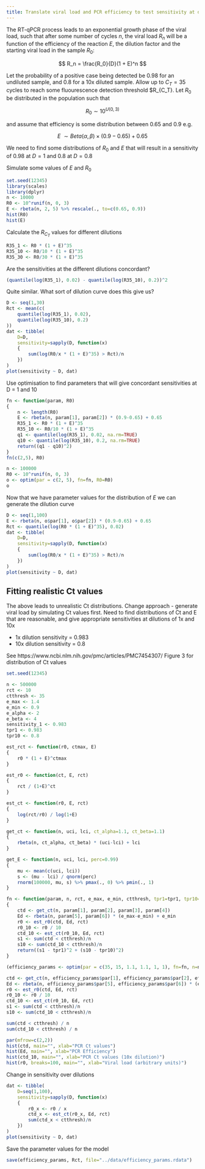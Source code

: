 ```yaml
---
title: Translate viral load and PCR efficiency to test sensitivity at different dilutions
---
```


The RT-qPCR process leads to an exponential growth phase of the viral load, such that after some number of cycles $n$, the viral load $R_n$ will be a function of the efficiency of the reaction $E$, the dilution factor and the starting viral load in the sample $R_0$:

$$
R_n = \frac{R_0}{D}(1 + E)^n
$$

Let the probability of a positive case being detected be 0.98 for an undiluted sample, and 0.8 for a 10x diluted sample. Allow up to $C_T = 35$ cycles to reach some fluourescence detection threshold $R_{C_T}. Let $R_0$ be distributed in the population such that

$$
R_0 \sim 10^{U(0, 3)}
$$

and assume that efficiency is some distribution between 0.65 and 0.9 e.g.

$$
E ~ \sim Beta(\alpha, \beta) \times (0.9 - 0.65) + 0.65
$$

We need to find some distributions of $R_0$ and $E$ that will result in a sensitivity of 0.98 at $D=1$ and 0.8 at $D=0.8$

Simulate some values of $E$ and $R_0$

```r
set.seed(12345)
library(scales)
library(dplyr)
n <- 10000
R0 <- 10^runif(n, 0, 3)
E <- rbeta(n, 2, 5) %>% rescale(., to=c(0.65, 0.9))
hist(R0)
hist(E)
```

Calculate the $R_{C_T}$ values for different dilutions

```r
R35_1 <- R0 * (1 + E)^35
R35_10 <- R0/10 * (1 + E)^35
R35_30 <- R0/30 * (1 + E)^35
```

Are the sensitivities at the different dilutions concordant?

```r
(quantile(log(R35_1), 0.02) - quantile(log(R35_10), 0.2))^2
```

Quite similar. What sort of dilution curve does this give us?

```r
D <- seq(1,30)
Rct <- mean(c(
	quantile(log(R35_1), 0.02), 
	quantile(log(R35_10), 0.2)
))
dat <- tibble(
	D=D, 
	sensitivity=sapply(D, function(x) 
	{
		sum(log(R0/x * (1 + E)^35) > Rct)/n
	})
)
plot(sensitivity ~ D, dat)
```

Use optimisation to find parameters that will give concordant sensitivities at D = 1 and 10


```r
fn <- function(param, R0)
{
	n <- length(R0)
	E <- rbeta(n, param[1], param[2]) * (0.9-0.65) + 0.65
	R35_1 <- R0 * (1 + E)^35
	R35_10 <- R0/10 * (1 + E)^35
	q1 <- quantile(log(R35_1), 0.02, na.rm=TRUE)
	q10 <- quantile(log(R35_10), 0.2, na.rm=TRUE)
	return((q1 - q10)^2)
}
fn(c(2,5), R0)

n <- 100000
R0 <- 10^runif(n, 0, 3)
o <- optim(par = c(2, 5), fn=fn, R0=R0)
o
```

Now that we have parameter values for the distribution of $E$ we can generate the dilution curve

```r
D <- seq(1,100)
E <- rbeta(n, o$par[1], o$par[2]) * (0.9-0.65) + 0.65
Rct <- quantile(log(R0 * (1 + E)^35), 0.02)
dat <- tibble(
	D=D, 
	sensitivity=sapply(D, function(x) 
	{
		sum(log(R0/x * (1 + E)^35) > Rct)/n
	})
)
plot(sensitivity ~ D, dat)
```


## Fitting realistic Ct values

The above leads to unrealistic Ct distributions. Change approach - generate viral load by simulating Ct values first. Need to find distributions of Ct and E that are reasonable, and give appropriate sensitivities at dilutions of 1x and 10x

- 1x dilution sensitivity = 0.983
- 10x dilution sensitivity = 0.8

See https://www.ncbi.nlm.nih.gov/pmc/articles/PMC7454307/ Figure 3 for distribution of Ct values


```r
set.seed(12345)

n <- 500000
rct <- 10
ctthresh <- 35
e_max <- 1.4
e_min <- 0.9
e_alpha <- 2
e_beta <- 4
sensitivity_1 <- 0.983
tpr1 <- 0.983
tpr10 <- 0.8

est_rct <- function(r0, ctmax, E)
{
	r0 * (1 + E)^ctmax
}

est_r0 <- function(ct, E, rct)
{
	rct / (1+E)^ct
}

est_ct <- function(r0, E, rct)
{
	log(rct/r0) / log(1+E)
}

get_ct <- function(n, uci, lci, ct_alpha=1.1, ct_beta=1.1)
{
	rbeta(n, ct_alpha, ct_beta) * (uci-lci) + lci
}

get_E <- function(n, uci, lci, perc=0.99)
{
	mu <- mean(c(uci, lci))
	s <- (mu - lci) / qnorm(perc)
	rnorm(100000, mu, s) %>% pmax(., 0) %>% pmin(., 1)
}

fn <- function(param, n, rct, e_max, e_min, ctthresh, tpr1=tpr1, tpr10=tpr10)
{
	ctd <- get_ct(n, param[1], param[2], param[3], param[4])
	Ed <- rbeta(n, param[5], param[6]) * (e_max-e_min) + e_min
	r0 <- est_r0(ctd, Ed, rct)
	r0_10 <- r0 / 10
	ctd_10 <- est_ct(r0_10, Ed, rct)
	s1 <- sum(ctd < ctthresh)/n
	s10 <- sum(ctd_10 < ctthresh)/n
	return((s1 - tpr1)^2 + (s10 - tpr10)^2)
}

(efficiency_params <- optim(par = c(35, 15, 1.1, 1.1, 1, 1), fn=fn, n=n, rct=rct, e_max=e_max, e_min=e_min, ctthresh=ctthresh, tpr1=tpr1, tpr10=tpr10, control=list(maxit=1000)))

ctd <- get_ct(n, efficiency_params$par[1], efficiency_params$par[2], efficiency_params$par[3], efficiency_params$par[4])
Ed <- rbeta(n, efficiency_params$par[5], efficiency_params$par[6]) * (e_max-e_min) + e_min
r0 <- est_r0(ctd, Ed, rct)
r0_10 <- r0 / 10
ctd_10 <- est_ct(r0_10, Ed, rct)
s1 <- sum(ctd < ctthresh)/n
s10 <- sum(ctd_10 < ctthresh)/n

sum(ctd < ctthresh) / n
sum(ctd_10 < ctthresh) / n

par(mfrow=c(2,2))
hist(ctd, main="", xlab="PCR Ct values")
hist(Ed, main="", xlab="PCR Efficiency")
hist(ctd_10, main="", xlab="PCR Ct values (10x dilution)")
hist(r0, breaks=100, main="", xlab="Viral load (arbitrary units)")
```

Change in sensitivity over dilutions

```r
dat <- tibble(
	D=seq(1,100), 
	sensitivity=sapply(D, function(x) 
	{
		r0_x <- r0 / x
		ctd_x <- est_ct(r0_x, Ed, rct)
		sum(ctd_x < ctthresh)/n
	})
)
plot(sensitivity ~ D, dat)
```

Save the parameter values for the model

```r
save(efficiency_params, Rct, file="../data/efficiency_params.rdata")
```
